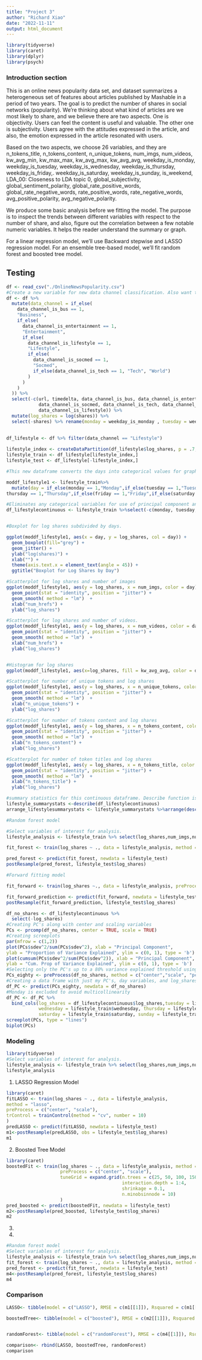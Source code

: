 ```yaml
---
title: "Project 3"
author: "Richard Xiao"
date: "2022-11-11"
output: html_document
---
```


```r
library(tidyverse)
library(caret)
library(dplyr)
library(psych)
```

### Introduction section

This is an online news popularity data set, and dataset summarizes a heterogeneous set of features about articles published by Mashable in a period of two years. The goal is to predict the number of shares in social networks (popularity). We're thinking about what kind of articles are we most likely to share, and we believe there are two aspects. One is objectivity. Users can feel the content is useful and valuable. The other one is subjectivity. Users agree with the attitudes expressed in the article, and also, the emotion expressed in the article resonated with users. 

Based on the two aspects, we choose 26 variables, and they are n_tokens_title, n_tokens_content, n_unique_tokens, num_imgs, num_videos, kw_avg_min, kw_max_max, kw_avg_max, kw_avg_avg, weekday_is_monday, weekday_is_tuesday, weekday_is_wednesday, weekday_is_thursday, weekday_is_friday,. weekday_is_saturday, weekday_is_sunday, is_weekend, LDA_00: Closeness to LDA topic 0, global_subjectivity, global_sentiment_polarity, global_rate_positive_words, global_rate_negative_words, rate_positive_words, rate_negative_words, avg_positive_polarity, avg_negative_polarity.

We produce some basic analysis before we fitting the model. The purpose is to inspect the trends between different variables with respect to the number of share, and also, figure out the correlation between a few notable numeric variables. It helps the reader understand the summary or graph.

For a linear regression model, we'll use Backward stepwise and LASSO regression model. For an ensemble tree-based model, we'll fit random forest and boosted tree model.

## Testing


```r
df <- read_csv("./OnlineNewsPopularity.csv")
#Create a new variable for new data channel classification. Also want to remove the old data channel variables and other variables we don't need. Also want to rename the day variables to make it easier for analysis with rename variable.
df <- df %>%
  mutate(data_channel = if_else(
    data_channel_is_bus == 1,
    "Business",
    if_else(
      data_channel_is_entertainment == 1,
      "Entertainment",
      if_else(
        data_channel_is_lifestyle == 1,
        "Lifestyle",
        if_else(
          data_channel_is_socmed == 1,
          "Socmed",
          if_else(data_channel_is_tech == 1, "Tech", "World")
        )
      )
    )
  )) %>% 
  select(-c(url, timedelta, data_channel_is_bus, data_channel_is_entertainment,
            data_channel_is_socmed, data_channel_is_tech, data_channel_is_world,
            data_channel_is_lifestyle)) %>%
  mutate(log_shares = log(shares)) %>%
  select(-shares) %>% rename(monday = weekday_is_monday , tuesday = weekday_is_tuesday, wednesday = weekday_is_wednesday, thursday = weekday_is_thursday, friday = weekday_is_friday, saturday = weekday_is_saturday, sunday = weekday_is_sunday)
  
  
df_lifestyle <- df %>% filter(data_channel == "Lifestyle") 

lifestyle_index <- createDataPartition(df_lifestyle$log_shares, p = .7, list = FALSE)
lifestyle_train <- df_lifestyle[lifestyle_index,]
lifestyle_test <- df_lifestyle[-lifestyle_index,]

#This new dataframe converts the days into categorical values for graphing.

moddf_lifestyle1 <- lifestyle_train%>%
  mutate(day = if_else(monday == 1,"Monday",if_else(tuesday == 1,"Tuesday",if_else(wednesday == 1,"Wednesday",if_else(
thursday == 1,"Thursday",if_else(friday == 1,"Friday",if_else(saturday == 1,"Saturday", "Sunday")))))))

#Eliminates any categorical variables for use of principal component analysis
df_lifestylecontinuous <- lifestyle_train %>%select(-c(monday, tuesday, wednesday, thursday,friday, saturday, sunday, is_weekend, data_channel))


#Boxplot for log shares subdivided by days.

ggplot(moddf_lifestyle1, aes(x = day, y = log_shares, col = day)) + 
  geom_boxplot(fill="grey") + 
  geom_jitter() + 
  ylab("log(shares)") + 
  xlab("") +
  theme(axis.text.x = element_text(angle = 45)) +
  ggtitle("Boxplot for Log Shares by Day")

#Scatterplot for log shares and number of images
ggplot(moddf_lifestyle1, aes(y = log_shares, x = num_imgs, color = day)) + 
  geom_point(stat = "identity", position = "jitter") + 
  geom_smooth( method = "lm")  + 
  xlab("num_hrefs") + 
  ylab("log_shares")

#Scatterplot for log shares and number of videos.
ggplot(moddf_lifestyle1, aes(y = log_shares, x = num_videos, color = day)) + 
  geom_point(stat = "identity", position = "jitter") + 
  geom_smooth( method = "lm")  + 
  xlab("num_hrefs") + 
  ylab("log_shares")


#Histogram for log shares 
ggplot(moddf_lifestyle1, aes(x=log_shares, fill = kw_avg_avg, color = day)) + geom_histogram(binwidth = 1, position="dodge") + xlab("Average KeyWord") + ylab("Log Shares")

#Scatterplot for number of unique tokens and log shares
ggplot(moddf_lifestyle1, aes(y = log_shares, x = n_unique_tokens, color = day)) + 
  geom_point(stat = "identity", position = "jitter") + 
  geom_smooth( method = "lm")  + 
  xlab("n_unique_tokens") + 
  ylab("log_shares")

#Scatterplot for number of tokens content and log shares
ggplot(moddf_lifestyle1, aes(y = log_shares, x = n_tokens_content, color = day)) + 
  geom_point(stat = "identity", position = "jitter") + 
  geom_smooth( method = "lm")  + 
  xlab("n_tokens_content") + 
  ylab("log_shares")

#Scatterplot for number of token titles and log shares
ggplot(moddf_lifestyle1, aes(y = log_shares, x = n_tokens_title, color = day)) + 
  geom_point(stat = "identity", position = "jitter") + 
  geom_smooth( method = "lm")  + 
  xlab("n_tokens_title") + 
  ylab("log_shares")
```



```r
#summary statistics for this continuous dataframe. Describe function is used to get statistics like sd, mean and other stats.
lifestyle_summarystats <-describe(df_lifestylecontinuous)
arrange_lifestylesummarystats <- lifestyle_summarystats %>%arrange(desc(sd))
```



```r
#Random forest model

#Select variables of interest for analysis.
lifestyle_analysis <- lifestyle_train %>% select(log_shares,num_imgs,num_videos,n_tokens_content,n_unique_tokens,n_tokens_title,kw_avg_min,kw_max_max,kw_avg_max,kw_avg_avg,global_subjectivity,global_sentiment_polarity,global_rate_positive_words,global_rate_negative_words,monday,tuesday,wednesday,thursday,friday,saturday,sunday)

fit_forest <- train(log_shares ~ ., data = lifestyle_analysis, method = "treebag",trControl = trainControl(method = "cv" , number = 10),preProcess = c("center", "scale"),mtry = c(1:21))

pred_forest <- predict(fit_forest, newdata = lifestyle_test)
postResample(pred_forest, lifestyle_test$log_shares)


```


```r
#Forward fitting model

fit_forward <- train(log_shares ~., data = lifestyle_analysis, preProcess = c("center", "scale"), method = "leapForward")

fit_forward_prediction <- predict(fit_forward, newdata = lifestyle_test)
postResample(fit_forward_prediction, lifestyle_test$log_shares)


```

```r
df_no_shares <- df_lifestylecontinuous %>%
  select(-log_shares)
#Creating PC's along with center and scaling variables
PCs <- prcomp(df_no_shares, center = TRUE, scale = TRUE)
#Creating screeplots
par(mfrow = c(1,2))
plot(PCs$sdev^2/sum(PCs$sdev^2), xlab = "Principal Component",
ylab = "Proportion of Variance Explained", ylim = c(0, 1), type = 'b')
plot(cumsum(PCs$sdev^2/sum(PCs$sdev^2)), xlab = "Principal Component",
ylab = "Cum. Prop of Variance Explained", ylim = c(0, 1), type = 'b')
#Selecting only the PC's up to a 80% variance explained threshold using caret
PCs_eighty <- preProcess(df_no_shares, method = c("center","scale", "pca"), thresh = .8)
#Creating a data frame with just my PC's, day variables, and log_shares to use later as a regression
df_PC <- predict(PCs_eighty, newdata = df_no_shares)
#Monday is excluded to avoid multicollinearity
df_PC <- df_PC %>%
  bind_cols(log_shares = df_lifestylecontinuous$log_shares,tuesday = lifestyle_train$tuesday, 
            wednesday = lifestyle_train$wednesday, thursday = lifestyle_train$thursday, friday = lifestyle_train$friday,
            saturday = lifestyle_train$saturday, sunday = lifestyle_train$sunday)
screeplot(PCs, type = "lines")
biplot(PCs)
```

### Modeling
```r
library(tidyverse)
#Select variables of interest for analysis.
lifestyle_analysis <- lifestyle_train %>% select(log_shares,num_imgs,num_videos,n_tokens_content,n_unique_tokens,n_tokens_title,kw_avg_min,kw_max_max,kw_avg_max,kw_avg_avg,global_subjectivity,global_sentiment_polarity,global_rate_positive_words,global_rate_negative_words,monday,tuesday,wednesday,thursday,friday,saturday,sunday)
lifestyle_analysis
```

1. LASSO Regression Model
```r
library(caret)
fitLASSO <- train(log_shares ~ ., data = lifestyle_analysis,
method = "lasso",
preProcess = c("center", "scale"),
trControl = trainControl(method = "cv", number = 10)
)
predLASSO <- predict(fitLASSO, newdata = lifestyle_test)
m1<-postResample(predLASSO, obs = lifestyle_test$log_shares)
m1
```
2. Boosted Tree Model
```r
library(caret)
boostedFit <- train(log_shares ~ ., data = lifestyle_analysis, method = "gbm",trControl = trainControl(method = "cv" , number = 10),
                    preProcess = c("center", "scale"),
                    tuneGrid = expand.grid(n.trees = c(25, 50, 100, 150, 200),
                                           interaction.depth = 1:4,
                                           shrinkage = 0.1,
                                           n.minobsinnode = 10)
                    )
pred_boosted <- predict(boostedFit, newdata = lifestyle_test)
m2<-postResample(pred_boosted, lifestyle_test$log_shares)
m2
```
3.

4.
```r
#Random forest model
#Select variables of interest for analysis.
lifestyle_analysis <- lifestyle_train %>% select(log_shares,num_imgs,num_videos,n_tokens_content,n_unique_tokens,n_tokens_title,kw_avg_min,kw_max_max,kw_avg_max,kw_avg_avg,global_subjectivity,global_sentiment_polarity,global_rate_positive_words,global_rate_negative_words,monday,tuesday,wednesday,thursday,friday,saturday,sunday)
fit_forest <- train(log_shares ~ ., data = lifestyle_analysis, method = "treebag",trControl = trainControl(method = "cv" , number = 10),preProcess = c("center", "scale"),mtry = c(1:21))
pred_forest <- predict(fit_forest, newdata = lifestyle_test)
m4<-postResample(pred_forest, lifestyle_test$log_shares)
m4
```


### Comparison
```r
LASSO<- tibble(model = c("LASSO"), RMSE = c(m1[[1]]), Rsquared = c(m1[[2]]))

boostedTree<- tibble(model = c("boosted"), RMSE = c(m2[[1]]), Rsquared = c(m2[[2]]))


randomForest<- tibble(model = c("randomForest"), RMSE = c(m4[[1]]), Rsquared = c(m4[[2]]))

comparison<- rbind(LASSO, boostedTree, randomForest)
comparison
```

